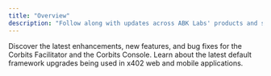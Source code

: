 ```yaml
---
title: "Overview"
description: "Follow along with updates across ABK Labs' products and services."
---
```


<CardGroup cols={2}>
  <Card title="Corbits Developer Platform Updates" icon="code" href="/release-notes/api">
    Discover the latest enhancements, new features, and bug fixes for the Corbits Facilitator and the Corbits Console.
  </Card>
  <Card title="Faremeter Updates" icon="file-lines" href="/release-notes/faremeter">
    Learn about the latest default framework upgrades being used in x402 web and mobile applications.
  </Card>
</CardGroup>